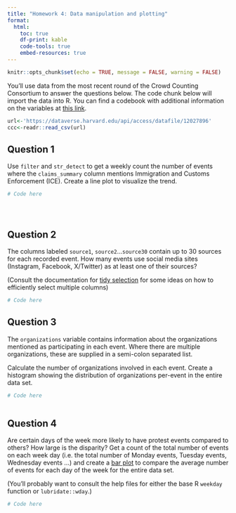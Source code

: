 ```yaml
---
title: "Homework 4: Data manipulation and plotting"
format:
  html:
    toc: true
    df-print: kable
    code-tools: true
    embed-resources: true
---
```


```r

knitr::opts_chunk$set(echo = TRUE, message = FALSE, warning = FALSE)

```


You'll use data from the most recent round of the Crowd Counting Consortium to answer the questions below. The code chunk below will import the data into R. You can find a codebook with additional information on the variables at [this link](https://dataverse.harvard.edu/file.xhtml?fileId=10808412&version=9.0).



```r

url<-'https://dataverse.harvard.edu/api/access/datafile/12027896'
ccc<-readr::read_csv(url)


```


## Question 1


Use `filter` and `str_detect` to get a weekly count the number of events where the `claims_summary` column mentions Immigration and Customs Enforcement (ICE). Create a line plot to visualize the trend.



```r
# Code here





```



## Question 2

The columns labeled `source1`, `source2`...`source30` contain up to 30 sources for each recorded event. How many events use social media sites (Instagram, Facebook, X/Twitter) as at least one of their sources?


(Consult the documentation for [tidy selection](https://tidyselect.r-lib.org/reference/starts_with.html) for some ideas on how to efficiently select multiple columns)


```r
# Code here


```




## Question 3

The `organizations` variable contains information about the organizations mentioned as participating in each event. Where there are multiple organizations, these are supplied in a semi-colon separated list.

Calculate the number of organizations involved in each event. Create a histogram showing the distribution of organizations per-event in the entire data set.

```r
# Code here



```




## Question 4


Are certain days of the week more likely to have protest events compared to others? How large is the disparity? Get a count of the total number of events on each week day (i.e. the total number of Monday events, Tuesday events, Wednesday events ...) and create a [bar plot](https://ggplot2.tidyverse.org/reference/geom_bar.html) to compare the average number of events for each day of the week for the entire data set.

(You'll probably want to consult the help files for either the base R `weekday` function or `lubridate::wday`.)




```r
# Code here




```



